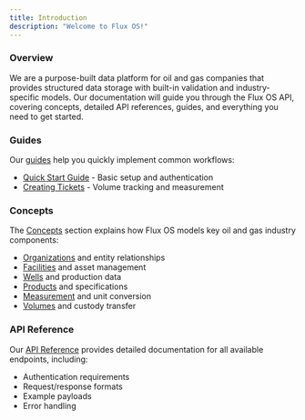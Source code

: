 ```yaml
---
title: Introduction
description: "Welcome to Flux OS!"
---
```


### Overview

We are a purpose-built data platform for oil and gas companies that provides structured data storage with built-in validation and industry-specific models. Our documentation will guide you through the Flux OS API, covering concepts, detailed API references, guides, and everything you need to get started.

### Guides

Our [guides](/guides/quickstart) help you quickly implement common workflows:

- [Quick Start Guide](/guides/quickstart) - Basic setup and authentication
- [Creating Tickets](/guides/creating-tickets) - Volume tracking and measurement

### Concepts

The [Concepts](/concepts/overview) section explains how Flux OS models key oil and gas industry components:

- [Organizations](/concepts/organizations) and entity relationships
- [Facilities](/concepts/facilities) and asset management
- [Wells](/concepts/wells) and production data
- [Products](/concepts/products) and specifications
- [Measurement](/concepts/measurement) and unit conversion
- [Volumes](/concepts/volumes) and custody transfer

### API Reference

Our [API Reference](/api-reference/service/ping-server) provides detailed documentation for all available endpoints, including:

- Authentication requirements
- Request/response formats
- Example payloads
- Error handling

